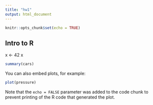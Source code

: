 ```yaml
---
title: "hw1"
output: html_document
---
```


```r
knitr::opts_chunk$set(echo = TRUE)
```

## Intro to R

x <- 42
x
 
```r
summary(cars)
```


You can also embed plots, for example:

```r
plot(pressure)
```

Note that the `echo = FALSE` parameter was added to the code chunk to prevent printing of the R code that generated the plot.
